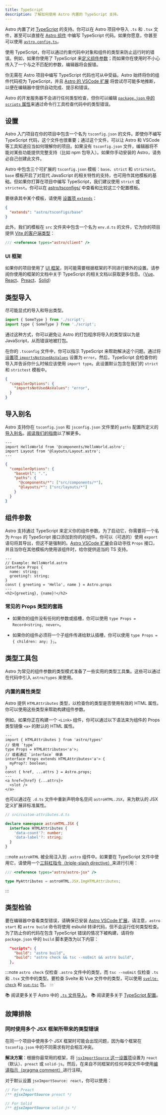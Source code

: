 ```yaml
---
title: TypeScript
description: 了解如何使用 Astro 内置的 TypeScript 支持。
---
```




Astro 内置了对 [TypeScript](https://www.typescriptlang.org/) 的支持。你可以在 Astro 项目中导入 `.ts` 和 `.tsx` 文件，甚至可以直接在 [Astro 组件](/zh-cn/core-concepts/astro-components/#组件脚本) 中编写 TypeScript 代码。如果你愿意，你甚至可以使用 [`astro.config.ts`](/zh-cn/guides/configuring-astro/#astro-配置文件)。

使用 TypeScript，你可以通过约束代码中对象和组件的类型来防止运行时的错误。例如，如果你使用了 TypeScript 来[定义组件参数](#组件参数)；而如果你在使用时不小心传入了一个与之不匹配的参数，编辑器将会报错。

你无需在 Astro 项目中编写 TypeScript 代码也可从中受益。Astro 始终将你的组件代码视为 TypeScript，并且 [Astro 的 VSCode 扩展](/zh-cn/editor-setup/) 将尝试尽可能多地推断，以便在编辑器中提供自动完成、提示和错误。

Astro 的开发服务器不会进行任何类型检查，但你可以编辑 [`package.json` 中的 `scripts` 属性](#类型检验)来通过命令行工具检查代码中的类型错误。

## 设置

Astro 入门项目在你的项目中包含一个名为 `tsconfig.json` 的文件。即使你不编写 TypeScript 代码，这个文件也很重要；通过这个文件，可以让 Astro 和 VSCode 等工具知道应当如何理解你的项目。如果没有 `tsconfig.json` 文件，编辑器将不能对某些功能提供完整支持（比如 npm 包导入）。如果你手动安装的 Astro，请务必自己创建此文件。

Astro 中包含三个可扩展的 `tsconfig.json` 模板：`base`、`strict` 和 `strictest`。`base` 模板开启了对现代 JavaScript 的相关特性的支持，也可用作其他模板的基础。但如果你打算在项目中编写 TypeScript，我们建议使用 `strict` 或 `strictest`。你可以在 [astro/tsconfigs/](https://github.com/withastro/astro/blob/main/packages/astro/tsconfigs/) 中查看和比较这三个配置模板。

要继承其中某个模板，请使用 [设置项 `extends`](https://www.typescriptlang.org/tsconfig#extends)：

```json title="tsconfig.json"
{
  "extends": "astro/tsconfigs/base"
}
```

此外，我们的模板在 `src` 文件夹中包含一个名为 `env.d.ts` 的文件，它为你的项目提供 [Vite 的客户端类型](https://cn.vitejs.dev/guide/features.html#client-types)：

```typescript title="env.d.ts"
/// <reference types="astro/client" />
```

### UI 框架

如果你的项目使用了 [UI 框架](/zh-cn/core-concepts/framework-components/)，则可能需要根据框架的不同进行额外的设置。请参阅你使用的框架的文档中关于 TypeScript 的相关文档以获取更多信息。（[Vue](https://vuejs.org/guide/typescript/overview.html#using-vue-with-typescript)、[React](https://reactjs.org/docs/static-type-checking.html)、[Preact](https://preactjs.com/guide/v10/typescript)、[Solid](https://www.solidjs.com/guides/typescript)）

## 类型导入

尽可能显式的导入和导出类型。

```js del={1} ins={2} ins="type"
import { SomeType } from './script';
import type { SomeType } from './script';
```

通过这种方式，你可以避免让 Astro 的打包程序将导入的类型误以为是 JavaScript，从而错误地被打包。

在你的 `.tsconfig` 文件中，你可以指示 TypeScript 来帮助解决这个问题。通过将[设置项 `importsNotUsedAsValues`](https://www.typescriptlang.org/tsconfig#importsNotUsedAsValues) 设置为 `error`。然后，TypeScript 会检查你的导入并告诉你什么时候应该使用 `import type`。此设置默认包含在我们的 `strict` 和 `strictest` 模板中。

```json title="tsconfig.json" ins={3}
{
  "compilerOptions": {
    "importsNotUsedAsValues": "error",
  }
}
```

## 导入别名

Astro 支持你在 `tsconfig.json` 和 `jsconfig.json` 文件里的 `paths` 配置所定义的 [导入别名](/zh-cn/guides/aliases/)。[阅读我们的指南](/zh-cn/guides/aliases/)以了解更多。

```astro title="src/pages/about/nate.astro" "@components" "@layouts"
---
import HelloWorld from '@components/HelloWorld.astro';
import Layout from '@layouts/Layout.astro';
---
```

```json title="tsconfig.json" {5-6}
{
  "compilerOptions": {
    "baseUrl": ".",
    "paths": {
      "@components/*": ["src/components/*"],
      "@layouts/*": ["src/layouts/*"]
    }
  }
}
```

## 组件参数

Astro 支持通过 TypeScript 来定义你的组件参数。为了启动它，你需要将一个名为 `Props` 的 TypeScript 接口添加到你的的组件。你可以（可选的）使用 `export` 语句将其导出，但这不是强制的。[Astro VSCode 扩展](/zh-cn/editor-setup/)会自动寻找 `Props` 接口，并且当你在其他模板内使用该组件时，给你提供适当的 TS 支持。

```astro
---
// Example: HelloWorld.astro
interface Props {
  name: string;
  greeting?: string;
}
const { greeting = 'Hello', name } = Astro.props
---
<h2>{greeting}, {name}!</h2>
```

### 常见的 Props 类型的套路

- 如果你的组件没有任何的参数或插槽，你可以使用 `type Props = Record<string, never>`。

- 如果你的组件必须将一个子组件传递给默认插槽，你可以使用 `type Props = { children: any; };`。

## 类型工具包

<Since v="1.6.0" />

Astro 为常见的组件参数的类型模式准备了一些实用的类型工具集。这些可以通过在代码中引入 `astro/types` 来使用。

### 内置的属性类型

Astro 提供 `HTMLAttributes` 类型，以检查你的类型是否使用有效的 HTML 属性。你可以使用这些类型来帮助构建组件参数。

例如，如果你正在构建一个 `<Link>` 组件，你可以通过以下语法来为组件的 Props 类型镜像 `<a>` 的默认的 HTML 属性。

```astro title="src/components/Link.astro" ins="HTMLAttributes" ins="HTMLAttributes<'a'>"
---
import { HTMLAttributes } from 'astro/types'
// 使用 `type`
type Props = HTMLAttributes<'a'>;
// 或者通过 `interface` 继承
interface Props extends HTMLAttributes<'a'> {
  myProp?: boolean;
}
const { href, ...attrs } = Astro.props;
---
<a href={href} {...attrs}>
  <slot />
</a>
```

也可以通过在 `.d.ts` 文件中重新声明命名空间 `astroHTML.JSX`，来为默认的 JSX 定义扩展非标准属性。

```ts
// src/custom-attributes.d.ts

declare namespace astroHTML.JSX {
  interface HTMLAttributes {
    'data-count'?: number;
    'data-label'?: string;
  }
}
```

:::note
`astroHTML` 被全局注入到 `.astro` 组件中。如果要在 TypeScript 文件中使用它，请使用一个[三斜杠指令（triple-slash directive）](https://www.typescriptlang.org/docs/handbook/triple-slash-directives.html)来进行引用：

```ts
/// <reference types="astro/astro-jsx" />

type MyAttributes = astroHTML.JSX.ImgHTMLAttributes;
```
:::

## 类型检验

要在编辑器中查看类型错误，请确保已安装 [Astro VSCode 扩展](/zh-cn/editor-setup/)。请注意，`astro start` 和 `astro build` 命令将使用 esbuild 转译代码，但不会运行任何类型检查。为了防止你的代码在包含 TypeScript 错误的情况下被构建，请将你 `package.json` 中的 `build` 脚本更改为以下内容：

```json title="package.json" del={2} ins={3} ins="astro check && tsc --noEmit && "
  "scripts": {
    "build": "astro build",
    "build": "astro check && tsc --noEmit && astro build",
  },
```

:::note
`astro check` 仅检查 `.astro` 文件中的类型，而 `tsc --noEmit` 仅检查 `.ts` 和 `.tsx` 文件中的类型。要检查 Svelte 和 Vue 文件中的类型，可以使用 [`svelte-check`](https://www.npmjs.com/package/svelte-check) 和 [`vue-tsc`](https://www.npmjs.com/package/vue-tsc) 包。
:::

📚 阅读更多关于 Astro 中的 [`.ts` 文件导入](/zh-cn/guides/imports/#typescript)。
📚 阅读更多关于 [TypeScript 配置](https://www.typescriptlang.org/tsconfig/)。

## 故障排除

### 同时使用多个 JSX 框架所带来的类型错误

在同一个项目中使用多个 JSX 框架时可能会出现问题，因为每个框架在 `tsconfig.json` 中的不同需求有时会相互冲突。

**解决方案**：根据你最常用的框架，将 [`jsxImportSource` 这一设置项](https://www.typescriptlang.org/tsconfig#jsxImportSource)设置为 `react`（默认）、`preact` 或 `solid-js`。然后，在来自不同框架的任何冲突文件中使用[编译指示（pragma comment）](https://www.typescriptlang.org/docs/handbook/jsx.html#configuring-jsx)进行注释。

对于默认设置 `jsxImportSource: react`，你可以使用：

```jsx
// For Preact
/** @jsxImportSource preact */

// For Solid
/** @jsxImportSource solid-js */
```
